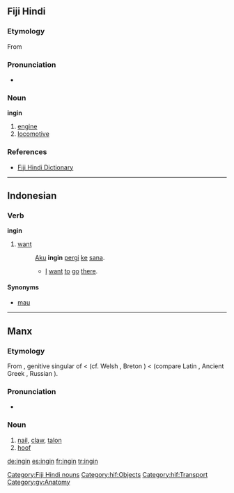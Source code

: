==Fiji Hindi==

===Etymology===
From {{etyl|en|hif}} {{term|engine}}

===Pronunciation===
* {{IPA|/ɪngɪn/|lang=hif}}

===Noun===
'''ingin'''

# [[engine]]
# [[locomotive]]

===References===
* [http://www.geocities.com/fijihindi/FijiHindiEnglishDict.htm#i Fiji Hindi Dictionary]

[[Category:Fiji Hindi nouns]]
[[Category:hif:Objects]]
[[Category:hif:Transport]]

----

==Indonesian==

===Verb===
'''ingin'''

# [[want]]
#: [[aku|Aku]] '''ingin''' [[pergi]] [[ke]] [[sana]].
#:* [[I]] [[want]] [[to]] [[go]] [[there]].

====Synonyms====
* [[mau]]

----

==Manx==

===Etymology===
From {{etyl|sga|gv}} {{term|ingen|lang=sga}}, genitive singular of {{term|inga||nail|lang=sga}} < {{proto|Celtic|angʷīnā-|lang=gv}} (cf. Welsh {{term|ewin|lang=cy}}, Breton {{term|ivin|lang=br}}) < {{proto|Indo-European|h₃nogʰ-|nail|lang=gv}} (compare Latin {{term|unguis|lang=la}}, Ancient Greek {{term|ὄνυξ|tr=onyx|lang=grc}}, Russian {{term|ноготь|tr=nógot’|lang=ru}}).

===Pronunciation===
* {{IPA|/ˈiŋən/|lang=gv}}

===Noun===
{{infl|gv|noun}}

# [[nail]], [[claw]], [[talon]]
# [[hoof]]
[[Category:gv:Anatomy]]
[[de:ingin]]
[[es:ingin]]
[[fr:ingin]]
[[tr:ingin]]